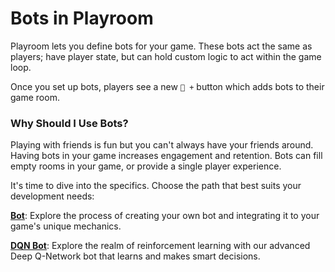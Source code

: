 
# Bots in Playroom

Playroom lets you define bots for your game. These bots act the same as players; have player state, but can hold custom logic to act within the game loop.

Once you set up bots, players see a new `🤖 +` button which adds bots to their game room.

### Why Should I Use Bots?

Playing with friends is fun but you can't always have your friends around. Having bots in your game increases engagement and retention. Bots can fill empty rooms in your game, or provide a single player experience.

It's time to dive into the specifics. Choose the path that best suits your development needs:

**[Bot](/bots/bot)**: Explore the process of creating your own bot and integrating it to your game's unique mechanics.

**[DQN Bot](/bots/dqnbot)**: Explore the realm of reinforcement learning with our advanced Deep Q-Network bot that learns and makes smart decisions.
